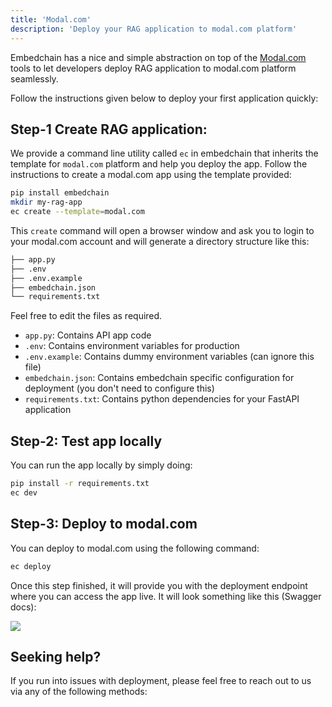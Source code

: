 ```yaml
---
title: 'Modal.com'
description: 'Deploy your RAG application to modal.com platform'
---
```


Embedchain has a nice and simple abstraction on top of the [Modal.com](https://modal.com/) tools to let developers deploy RAG application to modal.com platform seamlessly. 

Follow the instructions given below to deploy your first application quickly:


## Step-1 Create RAG application: 

We provide a command line utility called `ec` in embedchain that inherits the template for `modal.com` platform and help you deploy the app. Follow the instructions to create a modal.com app using the template provided:


```bash Create application
pip install embedchain
mkdir my-rag-app
ec create --template=modal.com
```

This `create` command will open a browser window and ask you to login to your modal.com account and will generate a directory structure like this:

```bash
├── app.py
├── .env
├── .env.example
├── embedchain.json
└── requirements.txt
```

Feel free to edit the files as required.
- `app.py`: Contains API app code
- `.env`: Contains environment variables for production
- `.env.example`: Contains dummy environment variables (can ignore this file)
- `embedchain.json`: Contains embedchain specific configuration for deployment (you don't need to configure this)
- `requirements.txt`: Contains python dependencies for your FastAPI application

## Step-2: Test app locally

You can run the app locally by simply doing:

```bash Run locally
pip install -r requirements.txt
ec dev
```

## Step-3: Deploy to modal.com

You can deploy to modal.com using the following command:
```bash Deploy app
ec deploy
```

Once this step finished, it will provide you with the deployment endpoint where you can access the app live. It will look something like this (Swagger docs):

<img src="/images/fly_io.png" />

## Seeking help?

If you run into issues with deployment, please feel free to reach out to us via any of the following methods:

<Snippet file="get-help.mdx" />
